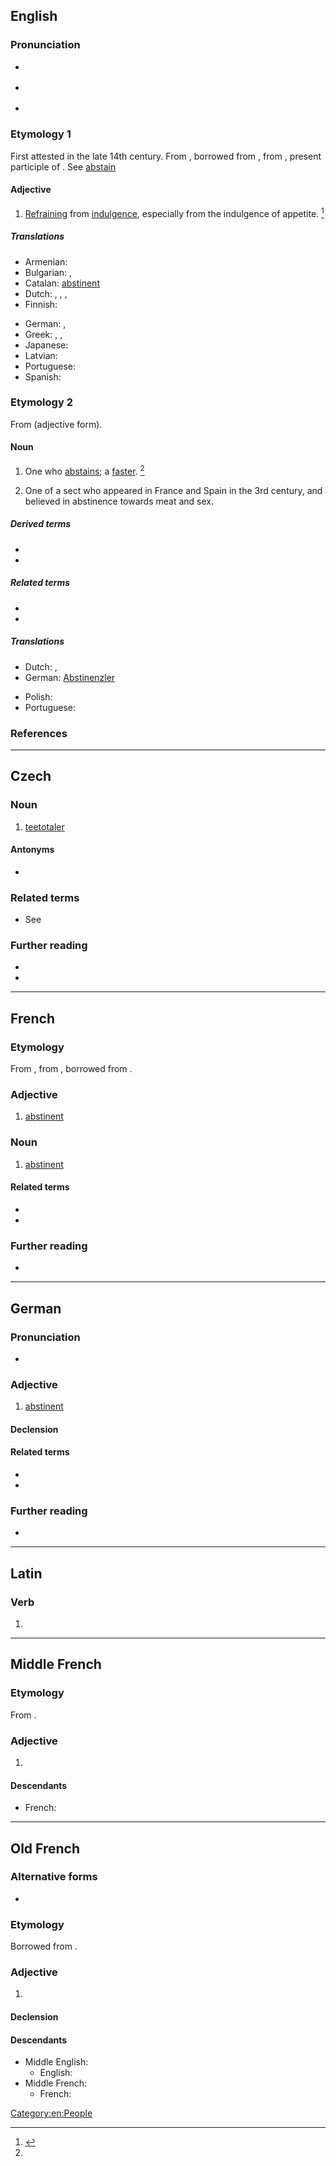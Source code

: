 {{also|Abstinent}}
==English==

===Pronunciation===
* {{a|US}} {{IPA|/ˈæb.stɪ.nn̩t/|lang=en}}
* {{a|US}} {{IPA|/ˈæb.stə.nn̩t/|lang=en}}
* {{audio|en-us-abstinent.ogg|Audio (US)|lang=en}}

===Etymology 1===
First attested in the late 14th century. From {{inh|en|enm|-}}, borrowed from {{bor|en|fro|abstinent}}, from {{der|en|la|abstinēns}}, present participle of {{m|la|abstineō}}. See [[abstain]]

====Adjective====
{{en-adj}}

# [[refraining|Refraining]] from [[indulgence]], especially from the indulgence of appetite. {{defdate|First attested around 1350 to 1470.}}<ref name=SOED>{{R:SOED5|page=10}}</ref>
#: {{syn|en|abstemious|continent|temperate}}
#: {{rfquotek|Beaumont and Fletcher}}

=====Translations=====
{{trans-top|refraining from indulgence}}
* Armenian: {{t+|hy|ժուժկալ|sc=Armn}}
* Bulgarian: {{t+|bg|въздържан}}, {{t+|bg|умерен}}
* Catalan: [[abstinent#Catalan|abstinent]]
* Dutch: {{t|nl|zich onthoudend}}, {{t+|nl|matig}}, {{t+|nl|bescheiden}}, {{t+|nl|sober}}
* Finnish: {{t+|fi|pidättyväinen}}
{{trans-mid}}
* German: {{t+|de|abstinent}} {{gloss|mostly when referring to alcohol or smoking}}, {{t+|de|enthaltsam}} {{gloss|sexually abstinent, celibate}}
* Greek: {{t+|el|εγκρατής|m|f|sc=Grek}}, {{t+|el|λιτοδίαιτος|m|sc=Grek}}, {{t+|el|νηστευτής|m|sc=Grek}}
* Japanese: {{t+|ja|禁欲|tr=kinyoku}}
* Latvian: {{t|lv|atturēties}}
* Portuguese: {{t|pt|abstinente}}
* Spanish: {{t+|es|abstinente}}
{{trans-bottom}}

===Etymology 2===
From {{etyl|enm|en}} {{m|enm|abstinent}} (adjective form).

====Noun====
{{en-noun}}

# One who [[abstain]]s; a [[faster]]. {{defdate|First attested around 1350 to 1470.}}<ref name=SOED/>
# {{lb|en|usually|capitalized|religion|historical}} One of a sect who appeared in France and Spain in the 3rd century, and believed in abstinence towards meat and sex.

=====Derived terms=====
{{rel-top|terms derived from abstinent}}
* {{l|en|abstinential}}
* {{l|en|fapstinent}}
{{rel-bottom}}

=====Related terms=====
* {{l|en|abstinence}}
* {{l|en|abstinency}}

=====Translations=====
{{trans-top|one who abstains}}
* Dutch: {{t+|nl|abstinent|m}}, {{t+|nl|onthouder|m}}
* German: [[Abstinenzler]] {{g|m}} {{qualifier|often pejorative}}
{{trans-mid}}
* Polish: {{t+|pl|abstynent|m-pr}} {{qualifier|often associated with alcohol}}
* Portuguese: {{t|pt|abstinente|m|f}}
{{trans-bottom}}

===References===
<references/>

[[Category:en:People]]

----

==Czech==

===Noun===
{{cs-noun|g=m}}

# [[teetotaler]] {{gloss|person who completely abstains from alcohol}}

====Antonyms====
* {{l|cs|pijan}}

===Related terms===
* See {{l|cs|tenor}}

===Further reading===
* {{R:PSJC}}
* {{R:SSJC}}

----

==French==

===Etymology===
From {{inh|fr|frm|abstinent}}, from {{inh|fr|fro|abstinent}}, borrowed from {{bor|fr|la|abstinens|abstinens, abstinentem}}.

===Adjective===
{{fr-adj}}

# [[abstinent#English|abstinent]]

===Noun===
{{fr-noun|m}}

# [[abstinent#English|abstinent]]

====Related terms====
* {{l|fr|abstinence}}
* {{l|fr|abstenir}}

===Further reading===
* {{R:TLFi}}

----

==German==

===Pronunciation===
* {{audio|De-abstinent.ogg|Audio|lang=de}}

===Adjective===
{{de-adj|abstinenter|abstinentesten}}

# [[abstinent#English|abstinent]]

====Declension====
{{de-decl-adj|abstinent|abstinenter|abstinentst}}

====Related terms====
* {{l|de|Abstinenz}}
* {{l|de|Abstinenzler}}

===Further reading===
* {{R:Duden}}

----

==Latin==

===Verb===
{{la-verb-form|abstinent}}

# {{inflection of|abstineō||3|p|pres|actv|indc|lang=la}}

----

==Middle French==

===Etymology===
From {{inh|frm|fro|abstinent}}.

===Adjective===
{{frm-adj}}

# {{l|en|abstinent}}

====Descendants====
* French: {{l|fr|abstinent}}

----

==Old French==

===Alternative forms===
* {{l|fro|abstenent}}

===Etymology===
Borrowed from {{bor|fro|la|abstinens|abstinens, abstinentem}}.

===Adjective===
{{fro-adj|mf|f2=abstinente}}

# {{l|en|abstinent}}

====Declension====
{{fro-decl-adj|ssm=abstinens|pm=abstinens}}

====Descendants====
* Middle English: {{l|enm|abstinent}}
** English: {{l|en|abstinent}}
* Middle French: {{l|frm|abstinent}}
** French: {{l|fr|abstinent}}